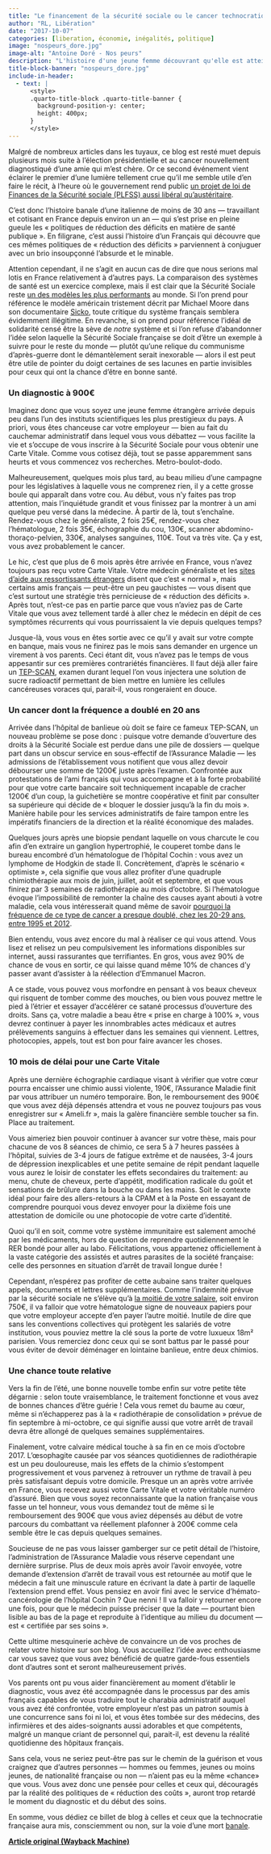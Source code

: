 ```yaml
---
title: "Le financement de la sécurité sociale ou le cancer technocratique par l’exemple"
author: "RL, Libération"
date: "2017-10-07"
categories: [liberation, économie, inégalités, politique]
image: "nospeurs_dore.jpg"
image-alt: "Antoine Doré - Nos peurs"
description: "L'histoire d'une jeune femme découvrant qu'elle est atteinte d'un cancer dans la France d'Emmanuel Macron."
title-block-banner: "nospeurs_dore.jpg"
include-in-header:
  - text: |
      <style>
      .quarto-title-block .quarto-title-banner {
        background-position-y: center;
        height: 400px;
      }
      </style>
---
```


Malgré de nombreux articles dans les tuyaux, ce blog est resté muet depuis plusieurs mois suite à l’élection présidentielle et au cancer nouvellement diagnostiqué d’une amie qui m’est chère. Or ce second événement vient éclairer le premier d’une lumière tellement crue qu’il me semble utile d’en faire le récit, à l’heure où le gouvernement rend public [un projet de loi de Finances de la Sécurité sociale (PLFSS) aussi libéral qu’austéritaire](https://web.archive.org/web/20201021014511/https://www.humanite.fr/securite-sociale-salve-de-critiques-contre-le-plfss-642945).

C’est donc l’histoire banale d’une italienne de moins de 30 ans — travaillant et cotisant en France depuis environ un an — qui s’est prise en pleine gueule les « politiques de réduction des déficits en matière de santé publique ». En filigrane, c’est aussi l’histoire d’un Français qui découvre que ces mêmes politiques de « réduction des déficits » parviennent à conjuguer avec un brio insoupçonné l’absurde et le minable.

Attention cependant, il ne s’agit en aucun cas de dire que nous serions mal lotis en France relativement à d’autres pays. La comparaison des systèmes de santé est un exercice complexe, mais il est clair que la Sécurité Sociale reste [un des modèles les plus performants](https://web.archive.org/web/20201021014511/http://www.who.int/whr/2000/media_centre/press_release/fr/) au monde. Si l’on prend pour référence le modèle américain tristement décrit par Michael Moore dans son documentaire [Sicko](https://web.archive.org/web/20201021014511/https://www.youtube.com/watch?v=xpk9AuJ4J18), toute critique du système français semblera évidemment illégitime. En revanche, si on prend pour référence l’idéal de solidarité censé être la sève de *notre* système et si l’on refuse d’abandonner l’idée selon laquelle la Sécurité Sociale française se doit d’être un exemple à suivre pour le reste du monde — plutôt qu’une relique du communisme d’après-guerre dont le démantèlement serait inexorable — alors il est peut être utile de pointer du doigt certaines de ses lacunes en partie invisibles pour ceux qui ont la chance d’être en bonne santé.

### Un diagnostic à 900€

Imaginez donc que vous soyez une jeune femme étrangère arrivée depuis peu dans l’un des instituts scientifiques les plus prestigieux du pays. A priori, vous êtes chanceuse car votre employeur — bien au fait du cauchemar administratif dans lequel vous vous débattez — vous facilite la vie et s’occupe de vous inscrire à la Sécurité Sociale pour vous obtenir une Carte Vitale. Comme vous cotisez déjà, tout se passe apparemment sans heurts et vous commencez vos recherches. Metro-boulot-dodo.

Malheureusement, quelques mois plus tard, au beau milieu d’une campagne pour les législatives à laquelle vous ne comprenez rien, il y a cette grosse boule qui apparaît dans votre cou. Au début, vous n’y faites pas trop attention, mais l’inquiétude grandit et vous finissez par la montrer à un ami quelque peu versé dans la médecine. À partir de là, tout s’enchaîne. Rendez-vous chez le généraliste, 2 fois 25€, rendez-vous chez l’hématologue, 2 fois 35€, échographie du cou, 130€, scanner abdomino-thoraço-pelvien, 330€, analyses sanguines, 110€. Tout va très vite. Ça y est, vous avez probablement le cancer.

Le hic, c’est que plus de 6 mois après être arrivée en France, vous n’avez toujours pas reçu votre Carte Vitale. Votre médecin généraliste et les [sites d’aide aux ressortissants étrangers](https://web.archive.org/web/20201021014511/http://alceis.com/fr/news/inscription-%C3%A0-la-s%C3%A9curit%C3%A9-sociale-fran%C3%A7aise) disent que c’est « normal », mais certains amis français — peut-être un peu gauchistes — vous disent que c’est surtout une stratégie très pernicieuse de « réduction des déficits ». Après tout, n’est-ce pas en partie parce que vous n’aviez pas de Carte Vitale que vous avez tellement tardé à aller chez le médecin en dépit de ces symptômes récurrents qui vous pourrissaient la vie depuis quelques temps?

Jusque-là, vous vous en êtes sortie avec ce qu’il y avait sur votre compte en banque, mais vous ne finirez pas le mois sans demander en urgence un virement à vos parents. Ceci étant dit, vous n’avez pas le temps de vous appesantir sur ces premières contrariétés financières. Il faut déjà aller faire un [TEP-SCAN](https://web.archive.org/web/20201021014511/https://fr.wikipedia.org/wiki/Tomographie_par_%C3%A9mission_de_positons), examen durant lequel l’on vous injectera une solution de sucre radioactif permettant de bien mettre en lumière les cellules cancéreuses voraces qui, parait-il, vous rongeraient en douce.

### Un cancer dont la fréquence a doublé en 20 ans

Arrivée dans l’hôpital de banlieue où doit se faire ce fameux TEP-SCAN, un nouveau problème se pose donc : puisque votre demande d’ouverture des droits à la Sécurité Sociale est perdue dans une pile de dossiers — quelque part dans un obscur service en sous-effectif de l’Assurance Maladie — les admissions de l’établissement vous notifient que vous allez devoir débourser une somme de 1200€ juste après l’examen. Confrontée aux protestations de l’ami français qui vous accompagne et à la forte probabilité pour que votre carte bancaire soit techniquement incapable de cracher 1200€ d’un coup, la guichetière se montre coopérative et finit par consulter sa supérieure qui décide de « bloquer le dossier jusqu’à la fin du mois ». Manière habile pour les services administratifs de faire tampon entre les impératifs financiers de la direction et la réalité économique des malades.

Quelques jours après une biopsie pendant laquelle on vous charcute le cou afin d’en extraire un ganglion hypertrophié, le couperet tombe dans le bureau encombré d’un hématologue de l’hôpital Cochin : vous avez un lymphome de Hodgkin de stade II. Concrètement, d’après le scénario « optimiste », cela signifie que vous allez profiter d’une quadruple chimiothérapie aux mois de juin, juillet, août et septembre, et que vous finirez par 3 semaines de radiothérapie au mois d’octobre. Si l’hématologue évoque l’impossibilité de remonter la chaîne des causes ayant abouti à votre maladie, cela vous intéresserait quand même de savoir [pourquoi la fréquence de ce type de cancer a presque doublé, chez les 20-29 ans, entre 1995 et 2012](https://web.archive.org/web/20201021014511/http://www.lemonde.fr/les-decodeurs/visuel/2016/10/25/les-chiffres-des-principaux-cancers-decortiques_5019988_4355770.html).

Bien entendu, vous avez encore du mal à réaliser ce qui vous attend. Vous lisez et relisez un peu compulsivement les informations disponibles sur internet, aussi rassurantes que terrifiantes. En gros, vous avez 90% de chance de vous en sortir, ce qui laisse quand même 10% de chances d’y passer avant d’assister à la réélection d’Emmanuel Macron.

A ce stade, vous pouvez vous morfondre en pensant à vos beaux cheveux qui risquent de tomber comme des mouches, ou bien vous pouvez mettre le pied à l’étrier et essayer d’accélérer ce satané processus d’ouverture des droits. Sans ça, votre maladie a beau être « prise en charge à 100% », vous devrez continuer à payer les innombrables actes médicaux et autres prélèvements sanguins à effectuer dans les semaines qui viennent. Lettres, photocopies, appels, tout est bon pour faire avancer les choses.

### 10 mois de délai pour une Carte Vitale

Après une dernière échographie cardiaque visant à vérifier que votre cœur pourra encaisser une chimio aussi violente, 190€, l’Assurance Maladie finit par vous attribuer un numéro temporaire. Bon, le remboursement des 900€ que vous avez déjà dépensés attendra et vous ne pouvez toujours pas vous enregistrer sur « Ameli.fr », mais la galère financière semble toucher sa fin. Place au traitement.

Vous aimeriez bien pouvoir continuer à avancer sur votre thèse, mais pour chacune de vos 8 séances de chimio, ce sera 5 à 7 heures passées à l’hôpital, suivies de 3-4 jours de fatigue extrême et de nausées, 3-4 jours de dépression inexplicables et une petite semaine de répit pendant laquelle vous aurez le loisir de constater les effets secondaires du traitement: au menu, chute de cheveux, perte d’appétit, modification radicale du goût et sensations de brûlure dans la bouche ou dans les mains. Soit le contexte idéal pour faire des allers-retours à la CPAM et à la Poste en essayant de comprendre pourquoi vous devez envoyer pour la dixième fois une attestation de domicile ou une photocopie de votre carte d’identité.

Quoi qu’il en soit, comme votre système immunitaire est salement amoché par les médicaments, hors de question de reprendre quotidiennement le RER bondé pour aller au labo. Félicitations, vous appartenez officiellement à la vaste catégorie des assistés et autres parasites de la société française: celle des personnes en situation d’arrêt de travail longue durée !

Cependant, n’espérez pas profiter de cette aubaine sans traiter quelques appels, documents et lettres supplémentaires. Comme l’indemnité prévue par la sécurité sociale ne s’élève qu’à [la moitié de votre salaire](https://web.archive.org/web/20201021014511/https://www.ameli.fr/paris/assure/remboursements/indemnites-journalieres/arret-maladie), soit environ 750€, il va falloir que votre hématologue signe de nouveaux papiers pour que votre employeur accepte d’en payer l’autre moitié. Inutile de dire que sans les conventions collectives qui protègent les salariés de votre institution, vous pouviez mettre la clé sous la porte de votre luxueux 18m² parisien. Vous remerciez donc ceux qui se sont battus par le passé pour vous éviter de devoir déménager en lointaine banlieue, entre deux chimios.

### Une chance toute relative

Vers la fin de l’été, une bonne nouvelle tombe enfin sur votre petite tête dégarnie : selon toute vraisemblance, le traitement fonctionne et vous avez de bonnes chances d’être guérie ! Cela vous remet du baume au cœur, même si n’échapperez pas à la « radiothérapie de consolidation » prévue de fin septembre à mi-octobre, ce qui signifie aussi que votre arrêt de travail devra être allongé de quelques semaines supplémentaires.

Finalement, votre calvaire médical touche à sa fin en ce mois d’octobre 2017. L’œsophagite causée par vos séances quotidiennes de radiothérapie est un peu douloureuse, mais les effets de la chimio s’estompent progressivement et vous parvenez à retrouver un rythme de travail à peu près satisfaisant depuis votre domicile. Presque un an après votre arrivée en France, vous recevez aussi votre Carte Vitale et votre véritable numéro d’assuré. Bien que vous soyez reconnaissante que la nation française vous fasse un tel honneur, vous vous demandez tout de même si le remboursement des 900€ que vous aviez dépensés au début de votre parcours du combattant va réellement plafonner à 200€ comme cela semble être le cas depuis quelques semaines.

Soucieuse de ne pas vous laisser gamberger sur ce petit détail de l’histoire, l’administration de l’Assurance Maladie vous réserve cependant une dernière surprise. Plus de deux mois après avoir l’avoir envoyée, votre demande d’extension d’arrêt de travail vous est retournée au motif que le médecin a fait une minuscule rature en écrivant la date à partir de laquelle l’extension prend effet. Vous pensiez en avoir fini avec le service d’hémato-cancérologie de l’hôpital Cochin ? Que nenni ! Il va falloir y retourner encore une fois, pour que le médecin puisse préciser que la date — pourtant bien lisible au bas de la page et reproduite à l’identique au milieu du document — est « certifiée par ses soins ».

Cette ultime mesquinerie achève de convaincre un de vos proches de relater votre histoire sur son blog. Vous accueillez l’idée avec enthousiasme car vous savez que vous avez bénéficié de quatre garde-fous essentiels dont d’autres sont et seront malheureusement privés.

Vos parents ont pu vous aider financièrement au moment d’établir le diagnostic, vous avez été accompagnée dans le processus par des amis français capables de vous traduire tout le charabia administratif auquel vous avez été confrontée, votre employeur n’est pas un patron soumis à une concurrence sans foi ni loi, et vous êtes tombée sur des médecins, des infirmières et des aides-soignants aussi adorables et que compétents, malgré un manque criant de personnel qui, parait-il, est devenu la réalité quotidienne des hôpitaux français.

Sans cela, vous ne seriez peut-être pas sur le chemin de la guérison et vous craignez que d’autres personnes — hommes ou femmes, jeunes ou moins jeunes, de nationalité française ou non — n’aient pas eu la même «chance» que vous. Vous avez donc une pensée pour celles et ceux qui, découragés par la réalité des politiques de « réduction des coûts », auront trop retardé le moment du diagnostic et du début des soins.

En somme, vous dédiez ce billet de blog à celles et ceux que la technocratie française aura mis, consciemment ou non, sur la voie d’une mort [banale](https://web.archive.org/web/20201021014511/https://www.scienceshumaines.com/la-banalite-du-mal-revisitee_fr_22093.html).

[**Article original (Wayback Machine)**](https://web.archive.org/web/20201021014511/http://hemisphere-gauche.blogs.liberation.fr/2017/10/07/le-financement-de-la-securite-sociale-ou-le-cancer-technocratique-par-lexemple/)

<script src="https://giscus.app/client.js"
        data-repo="romainligneul/giscus-comments"
        data-repo-id="R_kgDOMSMTIw"
        data-category="CommentsBlogFR"
        data-category-id="DIC_kwDOMSMTI84CglZk"
        data-mapping="pathname"
        data-strict="0"
        data-reactions-enabled="1"
        data-emit-metadata="0"
        data-input-position="top"
        data-theme="preferred_color_scheme"
        data-lang="en"
        crossorigin="anonymous"
        async>
</script>